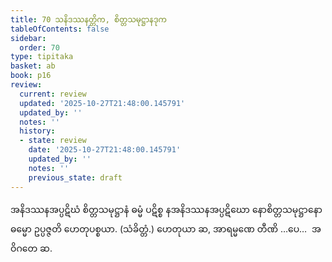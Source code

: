 ```yaml
---
title: 70 သနိဒဿနတ္တိက, စိတ္တသမုဋ္ဌာနဒုက
tableOfContents: false
sidebar:
  order: 70
type: tipitaka
basket: ab
book: p16
review:
  current: review
  updated: '2025-10-27T21:48:00.145791'
  updated_by: ''
  notes: ''
  history:
  - state: review
    date: '2025-10-27T21:48:00.145791'
    updated_by: ''
    notes: ''
    previous_state: draft
---
```



<ReviewStatus review={frontmatter.review} showDetails={true} />

<HypothesisAnnotation frontmatter={frontmatter} />

<DynamicBreadcrumb />

<Division number="116" book="p16" e="ch" v="40" p="281">

<Paragraph number="281" book="p16">
အနိဒဿနအပ္ပဋိဃံ စိတ္တသမုဋ္ဌာနံ ဓမ္မံ ပဋိစ္စ နအနိဒဿနအပ္ပဋိဃော နောစိတ္တသမုဋ္ဌာနော ဓမ္မော ဥပ္ပဇ္ဇတိ ဟေတုပစ္စယာ. (သံခိတ္တံ.)
</Paragraph>

<Paragraph number="282" book="p16">
ဟေတုယာ ဆ, အာရမ္မဏေ တီဏိ …ပေ…  အဝိဂတေ ဆ.
</Paragraph>
</Division>